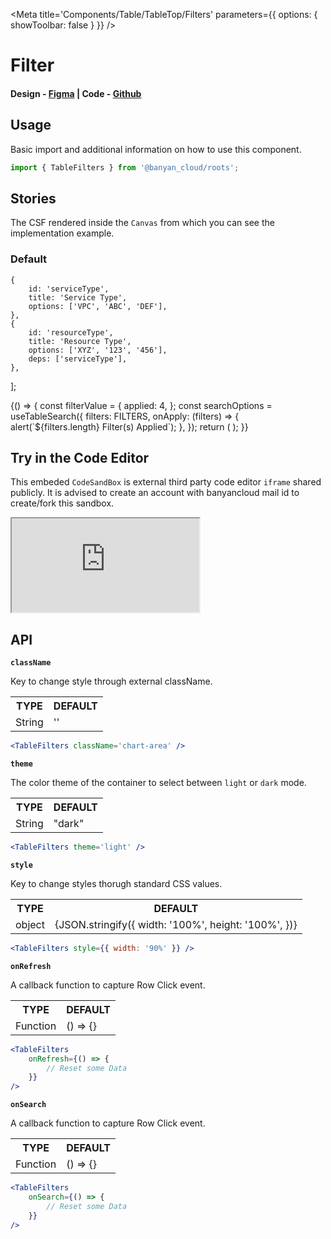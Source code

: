 

<Meta title='Components/Table/TableTop/Filters' parameters={{ options: { showToolbar: false } }} />

# Filter

#### Design - [Figma](https://www.figma.com/file/e9opoAtQHBo4vFd6u0Co98/Component-Library?type=design&node-id=1-5&mode=design&t=tXbQWENNIzmFNTVU-0) | Code - [Github](https://github.com/banyandata-cloud/roots/tree/main/components/table/table/tableFilters)

## Usage

Basic import and additional information on how to use this component.

```js
import { TableFilters } from '@banyan_cloud/roots';
```

## Stories

The CSF rendered inside the `Canvas` from which you can see the implementation example.

### Default

	{
		id: 'serviceType',
		title: 'Service Type',
		options: ['VPC', 'ABC', 'DEF'],
	},
	{
		id: 'resourceType',
		title: 'Resource Type',
		options: ['XYZ', '123', '456'],
		deps: ['serviceType'],
	},
];

<Canvas>
	<Story name='Default'>
		{() => {
			const filterValue = {
				applied: 4,
			};
			const searchOptions = useTableSearch({
				filters: FILTERS,
				onApply: (filters) => {
					alert(`${filters.length} Filter(s) Applied`);
				},
			});
			return (
				<ThemedContainer filterValue={filterValue}>
					<TableFilters filterValue={filterValue} searchOptions={searchOptions} />
				</ThemedContainer>
			);
		}}
	</Story>
</Canvas>

## Try in the Code Editor

This embeded `CodeSandBox` is external third party code editor `iframe` shared publicly. It is advised to create an account with banyancloud mail id to create/fork this sandbox.

<iframe
	src='https://codesandbox.io/s/delicate-wood-vrqzpw?file=/src/App.js'
	style={{ width: '100%', height: 500 }}
	title='xenodochial-moon-5y668f'
	allow='accelerometer; ambient-light-sensor; camera; encrypted-media; geolocation; gyroscope; hid; microphone; midi; payment; usb; vr; xr-spatial-tracking'
	sandbox='allow-forms allow-modals allow-popups allow-presentation allow-same-origin allow-scripts'></iframe>

## API

**`className`**

Key to change style through external className.

<table style={{ width: '100%' }}>
	<tr>
		<th style={{ textAlign: 'left', width: '50%' }}>TYPE</th>
		<th style={{ textAlign: 'left', width: '50%' }}>DEFAULT</th>
	</tr>
	<tr>
		<td>String</td>
		<td>''</td>
	</tr>
</table>

```jsx
<TableFilters className='chart-area' />
```

**`theme`**

The color theme of the container to select between `light` or `dark` mode.

<table style={{ width: '100%' }}>
	<tr>
		<th style={{ textAlign: 'left', width: '50%' }}>TYPE</th>
		<th style={{ textAlign: 'left', width: '50%' }}>DEFAULT</th>
	</tr>
	<tr>
		<td>String</td>
		<td>"dark"</td>
	</tr>
</table>

```jsx
<TableFilters theme='light' />
```

**`style`**

Key to change styles thorugh standard CSS values.

<table style={{ width: '100%' }}>
	<tr>
		<th style={{ textAlign: 'left', width: '50%' }}>TYPE</th>
		<th style={{ textAlign: 'left', width: '50%' }}>DEFAULT</th>
	</tr>
	<tr>
		<td>object</td>
		<td>
			{JSON.stringify({
				width: '100%',
				height: '100%',
			})}
		</td>
	</tr>
</table>

```jsx
<TableFilters style={{ width: '90%' }} />
```

**`onRefresh`**

A callback function to capture Row Click event.

<table style={{ width: '100%' }}>
	<tr>
		<th style={{ textAlign: 'left', width: '50%' }}>TYPE</th>
		<th style={{ textAlign: 'left', width: '50%' }}>DEFAULT</th>
	</tr>
	<tr>
		<td>Function</td>
		<td>() => {}</td>
	</tr>
</table>

```jsx
<TableFilters
	onRefresh={() => {
		// Reset some Data
	}}
/>
```

**`onSearch`**

A callback function to capture Row Click event.

<table style={{ width: '100%' }}>
	<tr>
		<th style={{ textAlign: 'left', width: '50%' }}>TYPE</th>
		<th style={{ textAlign: 'left', width: '50%' }}>DEFAULT</th>
	</tr>
	<tr>
		<td>Function</td>
		<td>() => {}</td>
	</tr>
</table>

```jsx
<TableFilters
	onSearch={() => {
		// Reset some Data
	}}
/>
```
